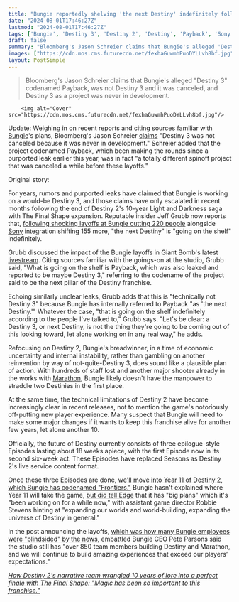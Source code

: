 ```yaml
---
title: "Bungie reportedly shelving 'the next Destiny' indefinitely following another brutal wave of layoffs"
date: "2024-08-01T17:46:27Z"
lastmod: "2024-08-01T17:46:27Z"
tags: ['Bungie', 'Destiny 3', 'Destiny 2', 'Destiny', 'Payback', 'Sony', 'Marathon', 'Frontiers']
draft: false
summary: "Bloomberg's Jason Schreier claims that Bungie's alleged 'Destiny 3' codenamed Payback, was not Destiny 3 and it was canceled, and Destiny 3 as a project was never in development."
images: ["https://cdn.mos.cms.futurecdn.net/fexhaGuwmhPuoDYLLvh8bf.jpg"]
layout: PostSimple
---
```

> Bloomberg's Jason Schreier claims that Bungie's alleged "Destiny 3" codenamed Payback, was not Destiny 3 and it was canceled, and Destiny 3 as a project was never in development.


        <img alt="Cover" src="https://cdn.mos.cms.futurecdn.net/fexhaGuwmhPuoDYLLvh8bf.jpg"/>
        
Update: Weighing in on recent reports and citing sources familiar with [Bungie](https://www.gamesradar.com/tag/bungie/)'s plans, Bloomberg's Jason Schreier [claims](https://x.com/jasonschreier/status/1819075149360185737?t=SSKyny9IzXcxHYcJ5ZdtCw&s=19) "Destiny 3 was not canceled because it was never in development." Schreier added that the project codenamed Payback, which been making the rounds since a purported leak earlier this year, was in fact "a totally different spinoff project that was canceled a while before these layoffs."

Original story:

For years, rumors and purported leaks have claimed that Bungie is working on a would-be Destiny 3, and those claims have only escalated in recent months following the end of Destiny 2's 10-year Light and Darkness saga with The Final Shape expansion. Reputable insider Jeff Grubb now reports that, [<u>following shocking layoffs at Bungie cutting 220 people</u>](https://www.gamesradar.com/games/fps/destiny-2-and-marathon-plans-got-overly-ambitious-so-bungie-is-firing-220-people-and-spinning-out-a-sci-fi-action-game-to-form-a-new-studio-within-playstation/) alongside [Sony](https://www.gamesradar.com/tag/sony/) integration shifting 155 more, "the next Destiny" is "going on the shelf" indefinitely. 

Grubb discussed the impact of the Bungie layoffs in Giant Bomb's latest [<u>livestream</u>](https://youtu.be/h02ddwhq9uA). Citing sources familiar with the goings-on at the studio, Grubb said, "What is going on the shelf is Payback, which was also leaked and reported to be maybe Destiny 3," referring to the codename of the project said to be the next pillar of the Destiny franchise. 

Echoing similarly unclear leaks, Grubb adds that this is "technically not Destiny 3" because Bungie has internally referred to Payback "as 'the next Destiny.'" Whatever the case, "that is going on the shelf indefinitely according to the people I've talked to," Grubb says. "Let's be clear: a Destiny 3, or next Destiny, is not the thing they're going to be coming out of this looking toward, let alone working on in any real way," he adds. 

Refocusing on Destiny 2, Bungie's breadwinner, in a time of economic uncertainty and internal instability, rather than gambling on another reinvention by way of not-quite-Destiny 3, does sound like a plausible plan of action. With hundreds of staff lost and another major shooter already in the works with [Marathon](https://www.gamesradar.com/marathon-guide/), Bungie likely doesn't have the manpower to straddle two Destinies in the first place.

At the same time, the technical limitations of Destiny 2 have become increasingly clear in recent releases, not to mention the game's notoriously off-putting new player experience. Many suspect that Bungie will need to make some major changes if it wants to keep this franchise alive for another few years, let alone another 10. 

Officially, the future of Destiny currently consists of three epilogue-style Episodes lasting about 18 weeks apiece, with the first Episode now in its second six-week act. These Episodes have replaced Seasons as Destiny 2's live service content format. 

Once these three Episodes are done, [<u>we'll move into Year 11 of Destiny 2, which Bungie has codenamed "Frontiers."</u>](https://www.gamesradar.com/games/destiny/whats-next-for-destiny-2-after-the-final-shape-bungie-teases-year-11-with-codename-frontiers/) Bungie hasn't explained where Year 11 will take the game, [<u>but did tell Edge</u>](https://www.gamesradar.com/games/fps/destiny-2-the-final-shape-edge-feature/) that it has "big plans" which it's "been working on for a while now," with assistant game director Robbie Stevens hinting at "expanding our worlds and world-building, expanding the universe of Destiny in general." 

In the post announcing the layoffs, [<u>which was how many Bungie employees were "blindsided" by the news</u>](https://www.gamesradar.com/games/destiny/destiny-devs-blindsided-after-another-220-inexcusable-layoffs-are-announced-publicly-this-is-how-ive-found-out-im-laid-off/), embattled Bungie CEO Pete Parsons said the studio still has "over 850 team members building Destiny and Marathon, and we will continue to build amazing experiences that exceed our players’ expectations." 

[<u><em>How Destiny 2's narrative team wrangled 10 years of lore into a perfect finale with The Final Shape: "Magic has been so important to this franchise."</em></u>](https://www.gamesradar.com/games/destiny/how-destiny-2s-narrative-team-wrangled-10-years-of-lore-into-a-perfect-finale-with-the-final-shape-magic-has-been-so-important-to-this-franchise/)
        